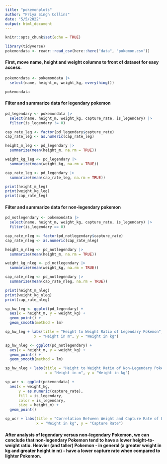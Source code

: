 ```yaml
---
title: "pokemonplots"
author: "Priya Singh Collins"
date: "5/5/2022"
output: html_document
---
```

```r
knitr::opts_chunk$set(echo = TRUE)

library(tidyverse)
pokemondata <- readr::read_csv(here::here("data", "pokemon.csv"))
```

#### First, move name, height and weight columns to front of dataset for easy access.
```r
pokemondata <- pokemondata |>
  select(name, height_m, weight_kg, everything())

pokemondata
```

#### Filter and summarize data for legendary pokemon
```r
pd_legendary <- pokemondata |>
  select(name, height_m, weight_kg, capture_rate, is_legendary) |>
  filter(is_legendary != 0)

cap_rate_leg <- factor(pd_legendary$capture_rate)
cap_rate_leg <- as.numeric(cap_rate_leg)

height_m_leg <- pd_legendary |>
  summarize(mean(height_m, na.rm = TRUE))

weight_kg_leg <- pd_legendary |>
  summarize(mean(weight_kg, na.rm = TRUE))

cap_rate_leg <- pd_legendary |>
  summarize(mean(cap_rate_leg, na.rm = TRUE))

print(height_m_leg)
print(weight_kg_leg)
print(cap_rate_leg)
```

#### Filter and summarize data for non-legendary pokemon
```r
pd_notlegendary <- pokemondata |>
  select(name, height_m, weight_kg, capture_rate, is_legendary) |>
  filter(is_legendary == 0)

cap_rate_nleg <- factor(pd_notlegendary$capture_rate)
cap_rate_nleg <- as.numeric(cap_rate_nleg)

height_m_nleg <- pd_notlegendary |>
  summarize(mean(height_m, na.rm = TRUE))

weight_kg_nleg <- pd_notlegendary |>
  summarize(mean(weight_kg, na.rm = TRUE))

cap_rate_nleg <- pd_notlegendary |>
  summarize(mean(cap_rate_nleg, na.rm = TRUE))

print(height_m_nleg)
print(weight_kg_nleg)
print(cap_rate_nleg)
```

```r
sp_hw_leg <- ggplot(pd_legendary) +
  aes(x = height_m, y = weight_kg) +
  geom_point() +
  geom_smooth(method = lm)

sp_hw_leg + labs(title = "Height to Weight Ratio of Legendary Pokemon",
             x = "Height in m", y = "Weight in kg")
```

```r
sp_hw_nleg <- ggplot(pd_notlegendary) +
  aes(x = height_m, y = weight_kg) +
  geom_point() +
  geom_smooth(method = lm)

sp_hw_nleg + labs(title = "Height to Weight Ratio of Non-Legendary Pokemon",
                  x = "Height in m", y = "Weight in kg")
```

```r
sp_wcr <- ggplot(pokemondata) +
  aes(x = weight_kg,
      y = as.numeric(capture_rate),
      fill = is_legendary,
      color = is_legendary,
      size = height_m) +
  geom_point()

sp_wcr + labs(title = "Correlation Between Weight and Capture Rate of Legendary and Non-Legendary Pokemon",
              x = "Weight in kg", y = "Capture Rate")
```


#### After analysis of legendary versus non-legendary Pokemon, we can conclude that non-legendary Pokemon tend to have a lower height-to-weight ratio. Heavier (and taller) Pokemon - in general (a greater weight in kg and greater height in m) - have a lower capture rate when compared to lighter Pokemon.